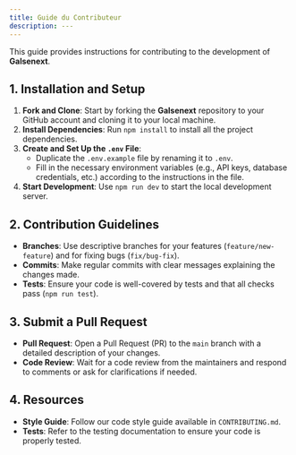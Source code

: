 ```yaml
---
title: Guide du Contributeur
description: ---
---
```


This guide provides instructions for contributing to the development of **Galsenext**.

## 1. Installation and Setup

1. **Fork and Clone**: Start by forking the **Galsenext** repository to your GitHub account and cloning it to your local machine.
2. **Install Dependencies**: Run `npm install` to install all the project dependencies.
3. **Create and Set Up the `.env` File**:
   - Duplicate the `.env.example` file by renaming it to `.env`.
   - Fill in the necessary environment variables (e.g., API keys, database credentials, etc.) according to the instructions in the file.
4. **Start Development**: Use `npm run dev` to start the local development server.

## 2. Contribution Guidelines

- **Branches**: Use descriptive branches for your features (`feature/new-feature`) and for fixing bugs (`fix/bug-fix`).
- **Commits**: Make regular commits with clear messages explaining the changes made.
- **Tests**: Ensure your code is well-covered by tests and that all checks pass (`npm run test`).

## 3. Submit a Pull Request

- **Pull Request**: Open a Pull Request (PR) to the `main` branch with a detailed description of your changes.
- **Code Review**: Wait for a code review from the maintainers and respond to comments or ask for clarifications if needed.

## 4. Resources

- **Style Guide**: Follow our code style guide available in `CONTRIBUTING.md`.
- **Tests**: Refer to the testing documentation to ensure your code is properly tested.
